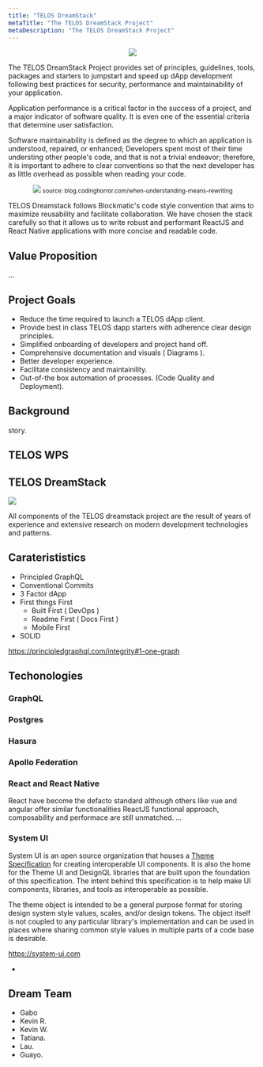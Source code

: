 ```yaml
---
title: "TELOS DreamStack"
metaTitle: "The TELOS DreamStack Project"
metaDescription: "The TELOS DreamStack Project"
---
```


<center>
  <img src='assets/telos.png'/>
</center>

The TELOS DreamStack Project provides set of principles, guidelines, tools, packages and starters to jumpstart and speed up dApp development following best practices for security, performance and maintainability of your application.

Application performance is a critical factor in the success of a project, and a major indicator of software quality. It is even one of the essential criteria that determine user satisfaction.

Software maintainability is defined as the degree to which an application is understood, repaired, or enhanced; Developers spent most of their time understing other people's code, and that  is not a trivial endeavor; therefore, it is important to adhere to clear conventions so that the next developer has as little overhead as possible when reading your code.

<center>
  <img src='assets/reading-code.png'/>
  <small>source: blog.codinghorror.com/when-understanding-means-rewriting</small>
</center>


TELOS Dreamstack follows Blockmatic's code style convention that aims to maximize reusability and facilitate collaboration. We have chosen the stack carefully so that it allows us to write robust and performant ReactJS and React Native applications with more concise and readable code.

## Value Proposition

...

## Project Goals

- Reduce the time required to launch a TELOS dApp client.
- Provide best in class TELOS dapp starters with adherence clear design principles.
- Simplified onboarding of developers and project hand off.
- Comprehensive documentation and visuals ( Diagrams ).
- Better developer experience.
- Facilitate consistency and maintainility.
- Out-of-the box automation of processes. (Code Quality and Deployment).

## Background

story.

## TELOS WPS

## TELOS DreamStack

![](assets/TelosDreamStackFull.png)

All components of the TELOS dreamstack project are the result of years of experience and extensive research on modern development technologies and patterns.

## Caraterististics

- Principled GraphQL
- Conventional Commits
- 3 Factor dApp
- First things First
  - Built First ( DevOps )
  - Readme First ( Docs First )
  - Mobile First
- SOLID

https://principledgraphql.com/integrity#1-one-graph

## Techonologies

### GraphQL

### Postgres

### Hasura

### Apollo Federation

### React and React Native

React have become the defacto standard although others like vue and angular offer similar functionalities ReactJS functional approach, composability and performace are still unmatched.
...

### System UI

System UI is an open source organization that houses a [Theme Specification](https://system-ui.com/theme) for creating interoperable UI components. It is also the home for the Theme UI and DesignQL libraries that are built upon the foundation of this specification. The intent behind this specification is to help make UI components, libraries, and tools as interoperable as possible.

The theme object is intended to be a general purpose format for storing design system style values, scales, and/or design tokens. The object itself is not coupled to any particular library's implementation and can be used in places where sharing common style values in multiple parts of a code base is desirable.

https://system-ui.com

-

## Dream Team

- Gabo
- Kevin R.
- Kevin W.
- Tatiana.
- Lau.
- Guayo.
